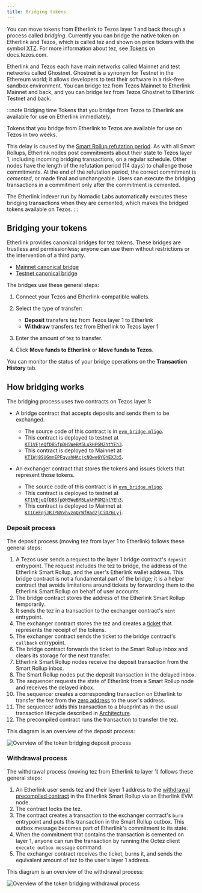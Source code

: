 ```yaml
---
title: Bridging tokens
---
```


You can move tokens from Etherlink to Tezos layer 1 and back through a process called _bridging_.
Currently you can bridge the native token on Etherlink and Tezos, which is called tez and shown on price tickers with the symbol [XTZ](https://coinmarketcap.com/currencies/tezos/).
For more information about tez, see [Tokens](https://docs.tezos.com/architecture/tokens) on docs.tezos.com.

Etherlink and Tezos each have main networks called Mainnet and test networks called Ghostnet.
Ghostnet is a synonym for Testnet in the Ethereum world; it allows developers to test their software in a risk-free sandbox environment.
You can bridge tez from Tezos Mainnet to Etherlink Mainnet and back, and you can bridge tez from Tezos Ghostnet to Etherlink Testnet and back.

:::note Bridging time
Tokens that you bridge from Tezos to Etherlink are available for use on Etherlink immediately.

Tokens that you bridge from Etherlink to Tezos are available for use on Tezos in two weeks.

This delay is caused by the [Smart Rollup refutation period](https://docs.tezos.com/architecture/smart-rollups#refutation-periods).
As with all Smart Rollups, Etherlink nodes post commitments about their state to Tezos layer 1, including incoming bridging transactions, on a regular schedule.
Other nodes have the length of the refutation period (14 days) to challenge those commitments.
At the end of the refutation period, the correct commitment is _cemented_, or made final and unchangeable.
Users can execute the bridging transactions in a commitment only after the commitment is cemented.

The Etherlink indexer run by Nomadic Labs automatically executes these bridging transactions when they are cemented, which makes the bridged tokens available on Tezos.
:::

## Bridging your tokens

Etherlink provides canonical bridges for tez tokens.
These bridges are trustless and permissionless; anyone can use them without restrictions or the intervention of a third party.

- [Mainnet canonical bridge](https://bridge.etherlink.com/)
- [Testnet canonical bridge](https://testnet.bridge.etherlink.com/)

The bridges use these general steps:

1. Connect your Tezos and Etherlink-compatible wallets.
1. Select the type of transfer:

   - **Deposit** transfers tez from Tezos layer 1 to Etherlink
   - **Withdraw** transfers tez from Etherlink to Tezos layer 1

1. Enter the amount of tez to transfer.

1. Click **Move funds to Etherlink** or **Move funds to Tezos**.

You can monitor the status of your bridge operations on the **Transaction History** tab.

## How bridging works

The bridging process uses two contracts on Tezos layer 1:

- A bridge contract that accepts deposits and sends them to be exchanged.

  - The source code of this contract is in [`evm_bridge.mligo`](https://gitlab.com/tezos/tezos/-/blob/master/etherlink/tezos_contracts/evm_bridge.mligo).
  - This contract is deployed to testnet at [`KT1VEjeQfDBSfpDH5WeBM5LukHPGM2htYEh3`](https://ghostnet.tzkt.io/KT1VEjeQfDBSfpDH5WeBM5LukHPGM2htYEh3/).
  - This contract is deployed to Mainnet at [`KT1Wj8SUGmnEPFqyahHAcjcNQwe6YGhEXJb5`](https://tzkt.io/KT1Wj8SUGmnEPFqyahHAcjcNQwe6YGhEXJb5/).

- An exchanger contract that stores the tokens and issues tickets that represent those tokens.

  - The source code of this contract is in [`evm_bridge.mligo`](https://gitlab.com/tezos/tezos/-/blob/master/etherlink/tezos_contracts/exchanger.mligo).
  - This contract is deployed to testnet at [`KT1VEjeQfDBSfpDH5WeBM5LukHPGM2htYEh3`](https://ghostnet.tzkt.io/KT1VEjeQfDBSfpDH5WeBM5LukHPGM2htYEh3/).
  - This contract is deployed to Mainnet at [`KT1CeFqjJRJPNVvhvznQrWfHad2jCiDZ6Lyj`](https://tzkt.io/KT1CeFqjJRJPNVvhvznQrWfHad2jCiDZ6Lyj/).

### Deposit process

The deposit process (moving tez from layer 1 to Etherlink) follows these general steps:

1. A Tezos user sends a request to the layer 1 bridge contract's `deposit` entrypoint.
The request includes the tez to bridge, the address of the Etherlink Smart Rollup, and the user's Etherlink wallet address.
This bridge contract is not a fundamental part of the bridge; it is a helper contract that avoids limitations around tickets by forwarding them to the Etherlink Smart Rollup on behalf of user accounts.
1. The bridge contract stores the address of the Etherlink Smart Rollup temporarily.
1. It sends the tez in a transaction to the exchanger contract's `mint` entrypoint.
1. The exchanger contract stores the tez and creates a [ticket](https://docs.tezos.com/smart-contracts/data-types/complex-data-types#tickets) that represents the receipt of the tokens.
1. The exchanger contract sends the ticket to the bridge contract's `callback` entrypoint.
1. The bridge contract forwards the ticket to the Smart Rollup inbox and clears its storage for the next transfer.
1. Etherlink Smart Rollup nodes receive the deposit transaction from the Smart Rollup inbox.
1. The Smart Rollup nodes put the deposit transaction in the delayed inbox.
1. The sequencer requests the state of Etherlink from a Smart Rollup node and receives the delayed inbox.
1. The sequencer creates a corresponding transaction on Etherlink to transfer the tez from the [zero address](https://explorer.etherlink.com/address/0x0000000000000000000000000000000000000000) to the user's address.
1. The sequencer adds this transaction to a blueprint as in the usual transaction lifecycle described in [Architecture](../network/architecture).
1. The precompiled contract runs the transaction to transfer the tez.

This diagram is an overview of the deposit process:

![Overview of the token bridging deposit process](/img/bridging-deposit.png)

### Withdrawal process

The withdrawal process (moving tez from Etherlink to layer 1) follows these general steps:

1. An Etherlink user sends tez and their layer 1 address to the [withdrawal precompiled contract](https://explorer.etherlink.com/address/0xff00000000000000000000000000000000000001) in the Etherlink Smart Rollup via an Etherlink EVM node.
1. The contract locks the tez.
1. The contract creates a transaction to the exchanger contract's `burn` entrypoint and puts this transaction in the Smart Rollup outbox.
This outbox message becomes part of Etherlink's commitment to its state.
1. When the commitment that contains the transaction is cemented on layer 1, anyone can run the transaction by running the Octez client `execute outbox message` command.
1. The exchanger contract receives the ticket, burns it, and sends the equivalent amount of tez to the user's layer 1 address.

This diagram is an overview of the withdrawal process:

![Overview of the token bridging withdrawal process](/img/bridging-withdrawal.png)
